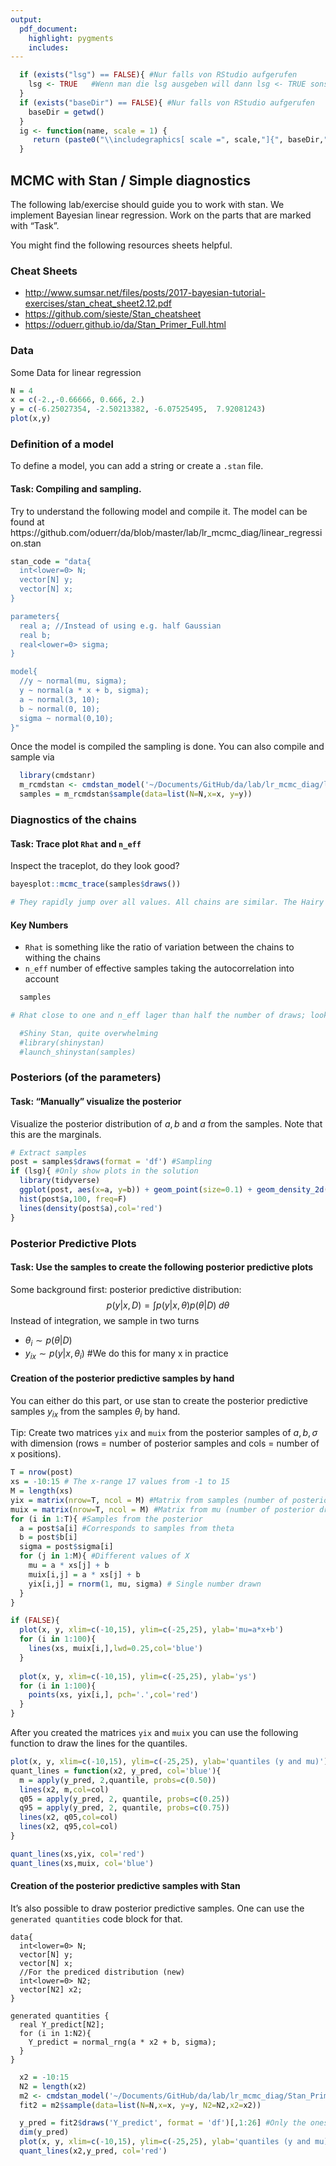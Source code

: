 ```yaml
---
output:
  pdf_document:
    highlight: pygments
    includes:
---
```


```r
  if (exists("lsg") == FALSE){ #Nur falls von RStudio aufgerufen
    lsg <- TRUE   #Wenn man die lsg ausgeben will dann lsg <- TRUE sonst 
  }
  if (exists("baseDir") == FALSE){ #Nur falls von RStudio aufgerufen
    baseDir = getwd()
  }
  ig <- function(name, scale = 1) {
     return (paste0("\\includegraphics[ scale =", scale,"]{", baseDir,"/", name, "}"))
  }
```

## MCMC with Stan / Simple diagnostics

The following lab/exercise should guide you to work with stan. We implement Bayesian linear regression. Work on the parts that are marked with "Task".

You might find the following resources sheets helpful.

### Cheat Sheets

-   <http://www.sumsar.net/files/posts/2017-bayesian-tutorial-exercises/stan_cheat_sheet2.12.pdf>
-   <https://github.com/sieste/Stan_cheatsheet>
-   <https://oduerr.github.io/da/Stan_Primer_Full.html>


### Data

Some Data for linear regression

```r
N = 4
x = c(-2.,-0.66666, 0.666, 2.)
y = c(-6.25027354, -2.50213382, -6.07525495,  7.92081243)
plot(x,y)
```

### Definition of a model

To define a model, you can add a string or create a `.stan` file. 

#### Task: Compiling and sampling.

Try to understand the following model and compile it. The model can be found at https://github.com/oduerr/da/blob/master/lab/lr_mcmc_diag/linear_regression.stan


```r
stan_code = "data{
  int<lower=0> N;
  vector[N] y;
  vector[N] x;
}

parameters{
  real a; //Instead of using e.g. half Gaussian
  real b;
  real<lower=0> sigma;
}

model{
  //y ~ normal(mu, sigma);
  y ~ normal(a * x + b, sigma);
  a ~ normal(3, 10); 
  b ~ normal(0, 10); 
  sigma ~ normal(0,10);
}"
```

Once the model is compiled the sampling is done. You can also compile and sample via

```r
  library(cmdstanr)
  m_rcmdstan <- cmdstan_model('~/Documents/GitHub/da/lab/lr_mcmc_diag/linear_regression.stan') #Compiling
  samples = m_rcmdstan$sample(data=list(N=N,x=x, y=y))
```

### Diagnostics of the chains

#### Task: Trace plot `Rhat` and `n_eff`

Inspect the traceplot, do they look good?

```r
bayesplot::mcmc_trace(samples$draws())
```

```r
# They rapidly jump over all values. All chains are similar. The Hairy Capatiller
```

#### Key Numbers

-   `Rhat` is something like the ratio of variation between the chains to withing the chains
-   `n_eff` number of effective samples taking the autocorrelation into account

```r
  samples
```

```r
# Rhat close to one and n_eff lager than half the number of draws; look fine
```

```r
  #Shiny Stan, quite overwhelming
  #library(shinystan)
  #launch_shinystan(samples)
```

### Posteriors (of the parameters)


#### Task: "Manually" visualize the posterior

Visualize the posterior distribution of $a,b$ and $a$ from the samples. Note that this are the marginals.

```r
# Extract samples
post = samples$draws(format = 'df') #Sampling
if (lsg){ #Only show plots in the solution
  library(tidyverse)
  ggplot(post, aes(x=a, y=b)) + geom_point(size=0.1) + geom_density_2d() 
  hist(post$a,100, freq=F)
  lines(density(post$a),col='red')  
}
```

### Posterior Predictive Plots

#### Task: Use the samples to create the following posterior predictive plots

Some background first: posterior predictive distribution: $$
  p(y|x, D) =  \int p(y|x,\theta) p(\theta|D) \; d\theta
$$ Instead of integration, we sample in two turns

-   $\theta_i \sim p(\theta|D)$
-   $y_{ix} \sim p(y|x,\theta_i)$ #We do this for many x in practice

#### Creation of the posterior predictive samples by hand

You can either do this part, or use stan to create the posterior predictive samples $y_{ix}$ from the samples $\theta_i$ by hand.

Tip: Create two matrices `yix` and `muix` from the posterior samples of $a,b,\sigma$ with dimension (rows = number of posterior samples and cols = number of x positions).

```r
T = nrow(post)
xs = -10:15 # The x-range 17 values from -1 to 15
M = length(xs) 
yix = matrix(nrow=T, ncol = M) #Matrix from samples (number of posterior draws vs number of xs)
muix = matrix(nrow=T, ncol = M) #Matrix from mu (number of posterior draws vs number of xs)
for (i in 1:T){ #Samples from the posterior
  a = post$a[i] #Corresponds to samples from theta
  b = post$b[i]
  sigma = post$sigma[i]
  for (j in 1:M){ #Different values of X
    mu = a * xs[j] + b
    muix[i,j] = a * xs[j] + b
    yix[i,j] = rnorm(1, mu, sigma) # Single number drawn
  }
}

if (FALSE){
  plot(x, y, xlim=c(-10,15), ylim=c(-25,25), ylab='mu=a*x+b')
  for (i in 1:100){
    lines(xs, muix[i,],lwd=0.25,col='blue')
  }
  
  plot(x, y, xlim=c(-10,15), ylim=c(-25,25), ylab='ys')
  for (i in 1:100){
    points(xs, yix[i,], pch='.',col='red')
  }
}
```

After you created the matrices `yix` and `muix` you can use the following function to draw the lines for the quantiles.

```r
plot(x, y, xlim=c(-10,15), ylim=c(-25,25), ylab='quantiles (y and mu)')
quant_lines = function(x2, y_pred, col='blue'){
  m = apply(y_pred, 2,quantile, probs=c(0.50))
  lines(x2, m,col=col)
  q05 = apply(y_pred, 2, quantile, probs=c(0.25))
  q95 = apply(y_pred, 2, quantile, probs=c(0.75))
  lines(x2, q05,col=col)
  lines(x2, q95,col=col)  
}

quant_lines(xs,yix, col='red')
quant_lines(xs,muix, col='blue')
```

#### Creation of the posterior predictive samples with Stan

It's also possible to draw posterior predictive samples. One can use the `generated quantities` code block for that.

    data{
      int<lower=0> N;
      vector[N] y;
      vector[N] x;
      //For the prediced distribution (new)
      int<lower=0> N2;
      vector[N2] x2;
    }

    generated quantities {
      real Y_predict[N2]; 
      for (i in 1:N2){
        Y_predict = normal_rng(a * x2 + b, sigma);
      }
    }

```r
  x2 = -10:15
  N2 = length(x2)
  m2 <- cmdstan_model('~/Documents/GitHub/da/lab/lr_mcmc_diag/Stan_Primer_model_pred.stan') #Compiling
  fit2 = m2$sample(data=list(N=N,x=x, y=y, N2=N2,x2=x2))
```

```r
  y_pred = fit2$draws('Y_predict', format = 'df')[,1:26] #Only the ones starting with predicts
  dim(y_pred)
  plot(x, y, xlim=c(-10,15), ylim=c(-25,25), ylab='quantiles (y and mu)')
  quant_lines(x2,y_pred, col='red')
```
